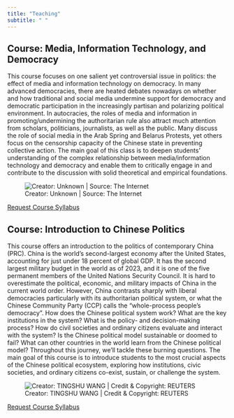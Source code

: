```yaml
---
title: "Teaching"
subtitle: " "
---
```


## Course: Media, Information Technology, and Democracy

This course focuses on one salient yet controversial issue in politics: the effect of media and information technology on democracy. In many advanced democracies, there are heated debates nowadays on whether and how traditional and social media undermine support for democracy and democratic participation in the increasingly partisan and polarizing political environment. In autocracies, the roles of media and information in promoting/undermining the authoritarian rule also attract much attention from scholars, politicians, journalists, as well as the public. Many discuss the role of social media in the Arab Spring and Belarus Protests, yet others focus on the censorship capacity of the Chinese state in preventing collective action. The main goal of this class is to deepen students’ understanding of the complex relationship between media/information technology and democracy and enable them to critically engage in and contribute to the discussion with solid theoretical and empirical foundations. 

![Creator: Unknown | Source: The Internet](DemoandDigital.jpeg)

[Request Course Syllabus](mailto:shuyuan8@illinois.edu)


## Course: Introduction to Chinese Politics

This course offers an introduction to the politics of contemporary China (PRC). China is the world’s second-largest economy after the United States, accounting for just under 18 percent of global GDP. It has the second largest military budget in the world as of 2023, and it is one of the five permanent members of the United Nations Security Council. It is hard to overestimate the political, economic, and military impacts of China in the current world order. However, China contrasts sharply with liberal democracies particularly with its authoritarian political system, or what the Chinese Community Party (CCP) calls the “whole-process people’s democracy”. How does the Chinese political system work? What are the key institutions in the system? What is the policy- and decision-making process? How do civil societies and ordinary citizens evaluate and interact with the system? Is the Chinese political model sustainable or doomed to fail? What can other countries in the world learn from the Chinese political model? Throughout this journey, we’ll tackle these burning questions. The main goal of this course is to introduce students to the most crucial aspects of the Chinese political ecosystem, exploring how institutions, civic societies, and ordinary citizens co-exist, sustain, or challenge the system.

![Creator: TINGSHU WANG | Credit & Copyright: REUTERS](standingcommitteeCPC.jpeg){fig-alt="A photo of the Standing Committee of the Political Bureau of the 20th CPC Central Committee."}

[Request Course Syllabus](mailto:shuyuan8@illinois.edu)


